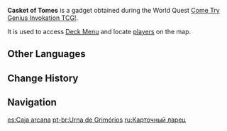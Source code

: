 {{Item Infobox
|id           = 220056
|image        = Item Casket of Tomes.png
|type         = Gadgets
|invCategory  = Gadgets
|quality      = 4
|effect       = 
|description  = A box for cards released by the [[Genius Invokation TCG Society]]. Only beginners who have learned the basic rules and are verified as players can collect one.<br />They say that these boxes were made by researchers from the [[Sumeru Akademiya]], and that they feature a special mechanism that can be used to detect nearby people who also possess Caskets of Tomes.<br />Use this function to engage in more matches against nearby players!
|reusable     = Yes
|usage        = Inventory
|memento      = No
|source1      = [[Come Try Genius Invokation TCG!]]
}}
'''Casket of Tomes''' is a gadget obtained during the World Quest [[Come Try Genius Invokation TCG!]].

It is used to access [[Deck Menu]] and locate [[Genius Invokation TCG#Open World Matches|players]] on the map.

==Other Languages==
{{Other Languages
|en      = Casket of Tomes
|zhs     = 秘典之盒
|zhs_rm  = Mìdiǎn zhī Hé
|zht     = 秘典之盒
|zht_rm  = Mìdiǎn zhī Hé
|zh_tl   = Box of Secret Scriptures
|ja      = 秘典の箱
|ja_rm   = Hiten no Hako
|ja_tl   = Box of Secret Scriptures
|ko      = 비전 상자
|ko_rm   = Bijeon Sangja
|ko_tl   = Mysterious Books Box
|es      = Caja arcana
|es_tl   = Arcane Box
|fr      = Coffret d’arcanes
|fr_tl   = Casket of Arcana
|ru      = Карточный ларец
|ru_tl   = Card Box
|th      = กล่องศักดิ์สิทธิ์
|th_rm   = 
|th_tl   = Holy Box
|vi      = Hộp Bài Thần Bí
|vi_tl   = 
|de      = Kodex-Schatulle
|de_tl   = Codex Casket
|id      = Casket of Tomes
|pt      = Urna de Grimórios
|pt_tl   = 
|tr      = Sır Kutusu
|tr_tl   = Box of Secret
|it      = Scrigno degli arcani
|it_tl   = Box of Arcana
}}

==Change History==
{{Change History|3.3}}

==Navigation==
{{Gadget Navbox}}

[[es:Caja arcana]]
[[pt-br:Urna de Grimórios]]
[[ru:Карточный ларец]]